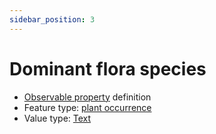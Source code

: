 ```yaml
---
sidebar_position: 3
---
```



# Dominant flora species

- [Observable property](/viewers/dawe-vocabs?uri=https://linked.data.gov.au/def/test/dawe-cv/8e782307-4e4d-4cdf-9b10-8d79794065a4) definition
- Feature type: [plant occurrence](http://linked.data.gov.au/def/tern-cv/b311c0d3-4a1a-4932-a39c-f5cdc1afa611)
- Value type: [Text](https://w3id.org/tern/ontologies/tern/Text)


<Example protocolModule="invertebrate-wet-pitfall" observableProperty="https://linked.data.gov.au/def/test/dawe-cv/8e782307-4e4d-4cdf-9b10-8d79794065a4" />
